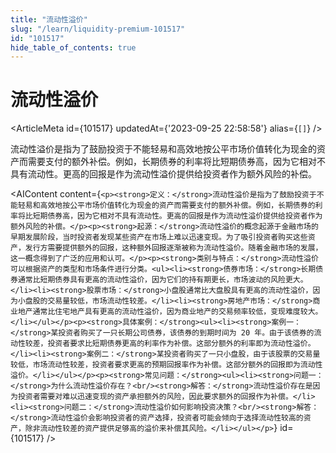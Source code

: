 ```yaml
---
title: "流动性溢价"
slug: "/learn/liquidity-premium-101517"
id: "101517"
hide_table_of_contents: true
---
```



# 流动性溢价

<ArticleMeta id={101517} updatedAt={'2023-09-25 22:58:58'} alias={`[]`} />
<div className='border-solid border-b border-t-0 my-4 border-[var(--ifm-color-gray-300)]' />

流动性溢价是指为了鼓励投资于不能轻易和高效地按公平市场价值转化为现金的资产而需要支付的额外补偿。例如，长期债券的利率将比短期债券高，因为它相对不具有流动性。更高的回报是作为流动性溢价提供给投资者作为额外风险的补偿。

<AIContent content={`<p><strong>定义：</strong>流动性溢价是指为了鼓励投资于不能轻易和高效地按公平市场价值转化为现金的资产而需要支付的额外补偿。例如，长期债券的利率将比短期债券高，因为它相对不具有流动性。更高的回报是作为流动性溢价提供给投资者作为额外风险的补偿。</p><p><strong>起源：</strong>流动性溢价的概念起源于金融市场的早期发展阶段，当时投资者发现某些资产在市场上难以迅速变现。为了吸引投资者购买这些资产，发行方需要提供额外的回报，这种额外回报逐渐被称为流动性溢价。随着金融市场的发展，这一概念得到了广泛的应用和认可。</p><p><strong>类别与特点：</strong>流动性溢价可以根据资产的类型和市场条件进行分类。<ul><li><strong>债券市场：</strong>长期债券通常比短期债券具有更高的流动性溢价，因为它们的持有期更长，市场波动的风险更大。</li><li><strong>股票市场：</strong>小盘股通常比大盘股具有更高的流动性溢价，因为小盘股的交易量较低，市场流动性较差。</li><li><strong>房地产市场：</strong>商业地产通常比住宅地产具有更高的流动性溢价，因为商业地产的交易频率较低，变现难度较大。</li></ul></p><p><strong>具体案例：</strong><ul><li><strong>案例一：</strong>某投资者购买了一只长期公司债券，该债券的到期时间为 20 年。由于该债券的流动性较差，投资者要求比短期债券更高的利率作为补偿。这部分额外的利率即为流动性溢价。</li><li><strong>案例二：</strong>某投资者购买了一只小盘股，由于该股票的交易量较低，市场流动性较差，投资者要求更高的预期回报率作为补偿。这部分额外的回报即为流动性溢价。</li></ul></p><p><strong>常见问题：</strong><ul><li><strong>问题一：</strong>为什么流动性溢价存在？<br/><strong>解答：</strong>流动性溢价存在是因为投资者需要对难以迅速变现的资产承担额外的风险，因此要求额外的回报作为补偿。</li><li><strong>问题二：</strong>流动性溢价如何影响投资决策？<br/><strong>解答：</strong>流动性溢价会影响投资者的资产选择，投资者可能会倾向于选择流动性较高的资产，除非流动性较差的资产提供足够高的溢价来补偿其风险。</li></ul></p>`} id={101517} />
